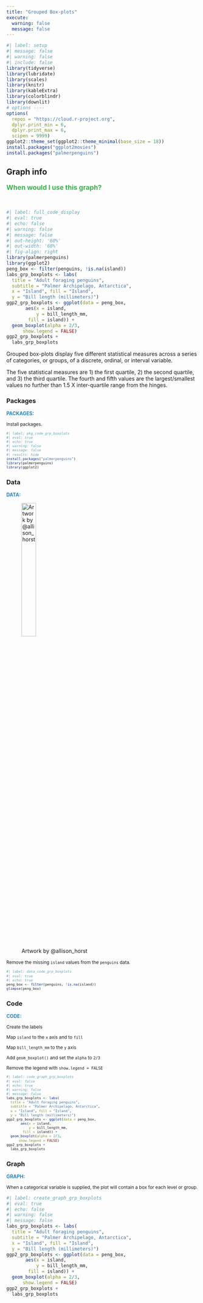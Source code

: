```yaml
---
title: "Grouped Box-plots"
execute:
  warning: false
  message: false
---
```


```r
#| label: setup
#| message: false
#| warning: false
#| include: false
library(tidyverse)
library(lubridate)
library(scales)
library(knitr)
library(kableExtra)
library(colorblindr)
library(downlit)
# options ----
options(
  repos = "https://cloud.r-project.org",
  dplyr.print_min = 6, 
  dplyr.print_max = 6, 
  scipen = 9999)
ggplot2::theme_set(ggplot2::theme_minimal(base_size = 18))
install.packages("ggplot2movies")
install.packages("palmerpenguins")
```



:::: {.callout-tip collapse="false"}
## Graph info
::: {style="font-size: 1.25em; color: #38B44A;"}
**When would I use this graph?**
:::

<br>

```r
#| label: full_code_display
#| eval: true
#| echo: false
#| warning: false
#| message: false
#| out-height: '60%'
#| out-width: '60%'
#| fig-align: right
library(palmerpenguins) 
library(ggplot2)
peng_box <- filter(penguins, !is.na(island))
labs_grp_boxplots <- labs(
  title = "Adult foraging penguins", 
  subtitle = "Palmer Archipelago, Antarctica",
  x = "Island", fill = "Island",
  y = "Bill length (millimeters)")
ggp2_grp_boxplots <- ggplot(data = peng_box,
       aes(x = island, 
           y = bill_length_mm, 
        fill = island)) +
  geom_boxplot(alpha = 2/3, 
      show.legend = FALSE) 
ggp2_grp_boxplots + 
  labs_grp_boxplots
```

Grouped box-plots display five different statistical measures across a series of categories, or groups, of a discrete, ordinal, or interval variable.

The five statistical measures are 1) the first quartile, 2) the second quartile, and 3) the third quartile. The fourth and fifth values are the largest/smallest values no further than 1.5 X inter-quartile range from the hinges.

::::


:::: {.panel-tabset}

### Packages

::: {style="font-size: 0.90em; color: #1e83c8;"}
**PACKAGES:**
:::

::: {style="font-size: 0.85em;"}
Install packages.
:::


::: {style="font-size: 0.75em;"}
```r
#| label: pkg_code_grp_boxplots
#| eval: true
#| echo: true
#| warning: false
#| message: false
#| results: hide
install.packages("palmerpenguins")
library(palmerpenguins) 
library(ggplot2)
```
:::

### Data

::: {style="font-size: 0.90em; color: #1e83c8;"}
**DATA:**
:::

![Artwork by @allison_horst](../www/lter_penguins.png){fig-align="right" width="30%" height="30%"}

::: {style="font-size: 0.85em;"}
Remove the missing `island` values from the `penguins` data.
:::

::: {style="font-size: 0.75em;"}
```r
#| label: data_code_grp_boxplots
#| eval: true
#| echo: true
peng_box <- filter(penguins, !is.na(island))
glimpse(peng_box)
```
:::
::::

:::: {.panel-tabset}

### Code

::: {style="font-size: 0.90em; color: #1e83c8;"}
**CODE:**
:::

::: {style="font-size: 0.85em;"}

Create the labels

Map `island` to the `x` axis and to `fill`

Map `bill_length_mm` to the `y` axis

Add `geom_boxplot()` and set the `alpha` to `2/3`

Remove the legend with `show.legend = FALSE`

:::

::: {style="font-size: 0.75em;"}
```r
#| label: code_graph_grp_boxplots
#| eval: false
#| echo: true 
#| warning: false
#| message: false
labs_grp_boxplots <- labs(
  title = "Adult foraging penguins", 
  subtitle = "Palmer Archipelago, Antarctica",
  x = "Island", fill = "Island",
  y = "Bill length (millimeters)")
ggp2_grp_boxplots <- ggplot(data = peng_box,
       aes(x = island, 
           y = bill_length_mm, 
        fill = island)) +
  geom_boxplot(alpha = 2/3, 
      show.legend = FALSE) 
ggp2_grp_boxplots + 
  labs_grp_boxplots
```
:::

### Graph

::: {style="font-size: 0.90em; color: #1e83c8;"}
**GRAPH:**
:::

::: {style="font-size: 0.85em;"}
When a categorical variable is supplied, the plot will contain a box for each level or group.
:::

```r
#| label: create_graph_grp_boxplots
#| eval: true
#| echo: false
#| warning: false
#| message: false
labs_grp_boxplots <- labs(
  title = "Adult foraging penguins", 
  subtitle = "Palmer Archipelago, Antarctica",
  x = "Island", fill = "Island",
  y = "Bill length (millimeters)")
ggp2_grp_boxplots <- ggplot(data = peng_box,
       aes(x = island, 
           y = bill_length_mm, 
        fill = island)) +
  geom_boxplot(alpha = 2/3, 
      show.legend = FALSE) 
ggp2_grp_boxplots + 
  labs_grp_boxplots
```

::::
